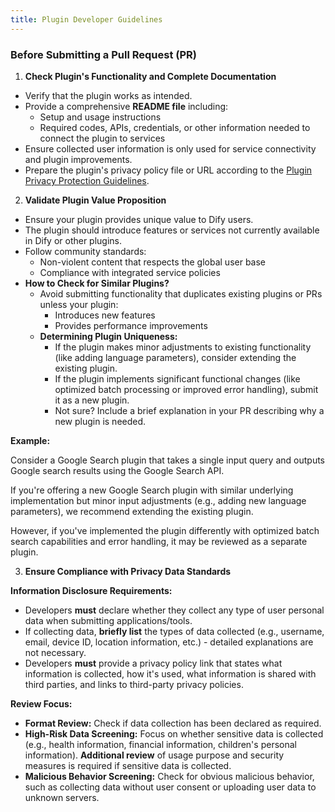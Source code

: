 ```yaml
---
title: Plugin Developer Guidelines
---
```



### Before Submitting a Pull Request (PR)

1. **Check Plugin's Functionality and Complete Documentation**

* Verify that the plugin works as intended.
* Provide a comprehensive **README file** including:
  * Setup and usage instructions
  * Required codes, APIs, credentials, or other information needed to connect the plugin to services
* Ensure collected user information is only used for service connectivity and plugin improvements.
* Prepare the plugin's privacy policy file or URL according to the [Plugin Privacy Protection Guidelines](plugin-developer-guidelines).

2. **Validate Plugin Value Proposition**

* Ensure your plugin provides unique value to Dify users.
* The plugin should introduce features or services not currently available in Dify or other plugins.
* Follow community standards:
  * Non-violent content that respects the global user base
  * Compliance with integrated service policies
* **How to Check for Similar Plugins?**
  * Avoid submitting functionality that duplicates existing plugins or PRs unless your plugin:
    * Introduces new features
    * Provides performance improvements
  * **Determining Plugin Uniqueness:**
    * If the plugin makes minor adjustments to existing functionality (like adding language parameters), consider extending the existing plugin.
    * If the plugin implements significant functional changes (like optimized batch processing or improved error handling), submit it as a new plugin.
    * Not sure? Include a brief explanation in your PR describing why a new plugin is needed.

**Example:**

Consider a Google Search plugin that takes a single input query and outputs Google search results using the Google Search API.

If you're offering a new Google Search plugin with similar underlying implementation but minor input adjustments (e.g., adding new language parameters), we recommend extending the existing plugin.

However, if you've implemented the plugin differently with optimized batch search capabilities and error handling, it may be reviewed as a separate plugin.


3. **Ensure Compliance with Privacy Data Standards**

**Information Disclosure Requirements:**

* Developers **must** declare whether they collect any type of user personal data when submitting applications/tools.
* If collecting data, **briefly list** the types of data collected (e.g., username, email, device ID, location information, etc.) - detailed explanations are not necessary.
* Developers **must** provide a privacy policy link that states what information is collected, how it's used, what information is shared with third parties, and links to third-party privacy policies.

**Review Focus:**

* **Format Review:** Check if data collection has been declared as required.
* **High-Risk Data Screening:** Focus on whether sensitive data is collected (e.g., health information, financial information, children's personal information). **Additional review** of usage purpose and security measures is required if sensitive data is collected.
* **Malicious Behavior Screening:** Check for obvious malicious behavior, such as collecting data without user consent or uploading user data to unknown servers.